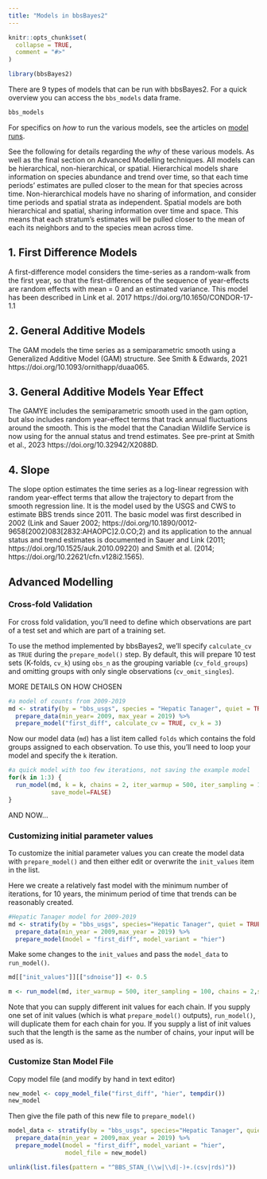 ```yaml
---
title: "Models in bbsBayes2"
---
```


```r
knitr::opts_chunk$set(
  collapse = TRUE,
  comment = "#>"
)
```

```r

library(bbsBayes2)
```

There are 9 types of models that can be run with bbsBayes2. For a quick overview
you can access the `bbs_models` data frame.

```r

bbs_models
```


For specifics on *how* to run the various models, see the articles on 
[model runs](./index.html#model-runs).

See the following for details regarding the *why* of these various models. 
As well as the final section on Advanced Modelling techniques. All models can be hierarchical, non-hierarchical, or spatial. Hierarchical models share information on species abundance and trend over time, so that each time periods' estimates are pulled closer to the mean for that species across time. Non-hierarchical models have no sharing of information, and consider time periods and spatial strata as independent. Spatial models are both hierarchical and spatial, sharing information over time and space. This means that each stratum's estimates will be pulled closer to the mean of each its neighbors and to the species mean across time.

## 1. First Difference Models

A first-difference model considers the time-series as a random-walk from the first year, so that the first-differences of the sequence of year-effects are random effects with mean = 0 and an estimated variance. This model has been described in Link et al. 2017 https://doi.org/10.1650/CONDOR-17-1.1


## 2. General Additive Models
The GAM models the time series as a semiparametric smooth using a Generalized Additive Model (GAM) structure. See Smith & Edwards, 2021 https://doi.org/10.1093/ornithapp/duaa065. 

## 3. General Additive Models Year Effect
The GAMYE includes the semiparametric smooth used in the gam option, but also includes random year-effect terms that track annual fluctuations around the smooth. This is the model that the Canadian Wildlife Service is now using for the annual status and trend estimates. See pre-print at Smith et al., 2023 https://doi.org/10.32942/X2088D.

## 4. Slope
The slope option estimates the time series as a log-linear regression with random year-effect terms that allow the trajectory to depart from the smooth regression line. It is the model used by the USGS and CWS to estimate BBS trends since 2011. The basic model was first described in 2002 (Link and Sauer 2002; https://doi.org/10.1890/0012-9658(2002)083[2832:AHAOPC]2.0.CO;2) and its application to the annual status and trend estimates is documented in Sauer and Link (2011; https://doi.org/10.1525/auk.2010.09220) and Smith et al. (2014; https://doi.org/10.22621/cfn.v128i2.1565).


## Advanced Modelling

### Cross-fold Validation

For cross fold validation, you'll need to define which observations are part 
of a test set and which are part of a training set.

To use the method implemented by bbsBayes2, we'll specify `calculate_cv` as
`TRUE` during the `prepare_model()` step. By default, this will prepare 10 test
sets (K-folds, `cv_k`) using `obs_n` as the grouping variable (`cv_fold_groups`)
and omitting groups with only single observations (`cv_omit_singles`).

MORE DETAILS ON HOW CHOSEN

```r
#a model of counts from 2009-2019
md <- stratify(by = "bbs_usgs", species = "Hepatic Tanager", quiet = TRUE) %>%
  prepare_data(min_year= 2009, max_year = 2019) %>%
  prepare_model("first_diff", calculate_cv = TRUE, cv_k = 3) 
```

Now our model data (`md`) has a list item called `folds` which contains the 
fold groups assigned to each observation. To use this, you'll need to loop your
model and specify the `k` iteration.

```r
#a quick model with too few iterations, not saving the example model
for(k in 1:3) {
  run_model(md, k = k, chains = 2, iter_warmup = 500, iter_sampling = 100,
            save_model=FALSE)
}
```

AND NOW...

### Customizing initial parameter values

To customize the initial parameter values you can create the model data with
`prepare_model()` and then either edit or overwrite the `init_values` item in
the list.

Here we create a relatively fast model with the minimum number of iterations, for 10 years, the minimum period of time that trends can be reasonably created.

```r
#Hepatic Tanager model for 2009-2019
md <- stratify(by = "bbs_usgs", species="Hepatic Tanager", quiet = TRUE) %>%
  prepare_data(min_year = 2009,max_year = 2019) %>%
  prepare_model(model = "first_diff", model_variant = "hier")
```

Make some changes to the `init_values` and pass the `model_data` to
`run_model()`.

```r
md[["init_values"]][["sdnoise"]] <- 0.5

m <- run_model(md, iter_warmup = 500, iter_sampling = 100, chains = 2,save_model=FALSE)
```

Note that you can supply different init values for each chain. If you supply one
set of init values (which is what `prepare_model()` outputs), `run_model()`, 
will duplicate them for each chain for you. If you supply a list of init values
such that the length is the same as the number of chains, your input will be 
used as is.

### Customize Stan Model File

Copy model file (and modify by hand in text editor)
```r
new_model <- copy_model_file("first_diff", "hier", tempdir())
new_model
```

Then give the file path of this new file to `prepare_model()`
```r
model_data <- stratify(by = "bbs_usgs", species="Hepatic Tanager", quiet = TRUE) %>%
  prepare_data(min_year = 2009,max_year = 2019) %>%
  prepare_model(model = "first_diff", model_variant = "hier",
                model_file = new_model)
```


```r
unlink(list.files(pattern = "^BBS_STAN_(\\w|\\d|-)+.(csv|rds)"))
```
